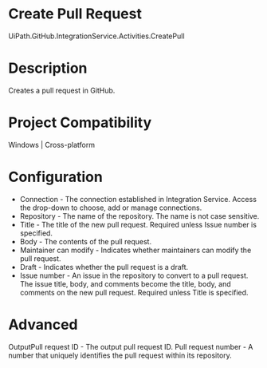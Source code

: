 ﻿# Create Pull Request

UiPath.GitHub.IntegrationService.Activities.CreatePull

# Description

Creates a pull request in GitHub.

# Project Compatibility

Windows | Cross-platform

# Configuration

* Connection - The connection established in Integration Service. Access the drop-down to choose, add or manage connections.
* Repository - The name of the repository. The name is not case sensitive.
* Title - The title of the new pull request. Required unless Issue number is specified.
* Body - The contents of the pull request.
* Maintainer can modify - Indicates whether maintainers can modify the pull request.
* Draft - Indicates whether the pull request is a draft.
* Issue number - An issue in the repository to convert to a pull request. The issue title, body, and comments become the title, body, and comments on the new pull request. Required unless Title is specified.

# Advanced

OutputPull request ID - The output pull request ID. Pull request number - A number that uniquely identifies the pull
                        request within its repository.
